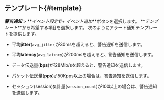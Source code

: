 ## テンプレート{#template}

**_警告通知_** > **_イベント設定_**で**_+ イベント追加_**ボタンを選択します。 **_テンプレート_**から希望する項目を選択します。 次のようにアラート通知テンプレートを提供します。

- <Cmdname sid="CNT06830" className="uitext" />

  平均**jitter**(`avg_jitter`)が30msを超えると、警告通知を送信します。

- <Cmdname sid="CNT06831" className="uitext" />

  平均**latency**(`avg_latency`)が200msを超えると、警告通知を送信します。

- <Cmdname sid="CNT06832" className="uitext" />

  データ伝送量(**bps**)が128Mib/sを超えると、警告通知を送信します。

- <Cmdname sid="CNT06833" className="uitext" />

  パケット伝送量(**pps**)が50Kpps以上の場合は、警告通知を送信します。

- <Cmdname sid="CNT06834" className="uitext" />

  セッション(session)集計量(`session_count`)が100以上の場合は、警告通知を送信します。
